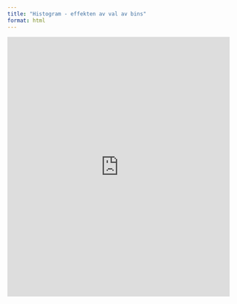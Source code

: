 ```yaml
---
title: "Histogram - effekten av val av bins"
format: html
---
```


<iframe width="100%" height="589" frameborder="0"
  src="https://observablehq.com/embed/@mattiasvillani/histogram@146?cells=viewof+bin_input%2Cplt">
</iframe>
